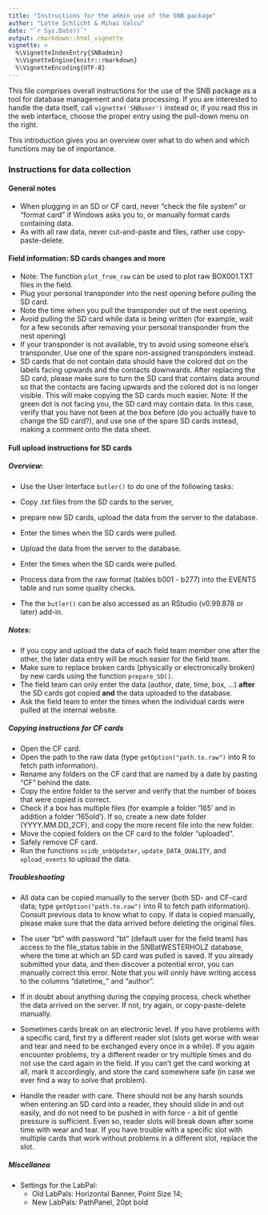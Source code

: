 ```yaml
---
title: "Instructions for the admin use of the SNB package"
author: "Lotte Schlicht & Mihai Valcu"
date: "`r Sys.Date()`"
output: rmarkdown::html_vignette
vignette: >
  %\VignetteIndexEntry{SNBadmin}
  %\VignetteEngine{knitr::rmarkdown}
  %\VignetteEncoding{UTF-8}
---
```


This file comprises overall instructions for the use of the SNB package as a tool for database management and data processing.
If you are interested to handle the data itself, call `vignette('SNBuser')` instead or, if you read this in the web interface,
choose the proper entry using the pull-down menu on the right.

This introduction gives you an overview over what to do when and which functions may be of importance.

### Instructions for data collection

#### General notes
  - When plugging in an SD or CF card, never "check the file system" or "format card" if Windows asks you to, or manually format cards containing data.
  - As with all raw data, never cut-and-paste and files, rather use copy-paste-delete.

#### Field information: SD cards changes and more
  - Note: The function `plot_from_raw` can be used to plot raw BOX001.TXT files in the field.
  - Plug your personal transponder into the nest opening before pulling the SD card.
  - Note the time when you pull the transponder out of the nest opening.
  - Avoid pulling the SD card while data is being written (for example, wait for a few seconds after removing your personal transponder from the nest opening)
  - If your transponder is not available, try to avoid using someone else's transponder. Use one of the spare non-assigned transponders instead.
  - SD cards that do not contain data should have the colored dot on the labels facing upwards and the contacts downwards. After replacing the SD card, please make sure to turn the SD card that contains data around so that the contacts are facing upwards and the colored dot is no longer visible. This will make copying the SD cards much easier.
  Note: If the green dot is not facing you, the SD card may contain data. In this case, verify that you have not been at the box before (do you actually have to change the SD card?), and use one of the spare SD cards instead, making a comment onto the data sheet.

#### Full upload instructions for SD cards

##### Overview:
  - Use the User Interface `butler()` to do one of the following tasks:
  - Copy .txt files from the SD cards to the server,
  - prepare new SD cards, upload the data from the server to the database.
  - Enter the times when the SD cards were pulled.
  - Upload the data from the server to the database.
  - Enter the times when the SD cards were pulled.
  - Process data from the raw format (tables b001 - b277) into the EVENTS table and run some quality checks.

  - The the  `butler()` can be also accessed as an RStudio (v0.99.878 or later) add-in.

##### Notes:
  - If you copy and upload the data of each field team member one after the other, the later data entry will be much easier for the field team.
  - Make sure to replace broken cards (physically or electronically broken) by new cards using the function `prepare_SD()`.
  - The field team can only enter the data (author, date, time, box, ...) __after__ the SD cards got copied __and__ the data uploaded to the database.
  - Ask the field team to enter the times when the individual cards were pulled at the internal website.


##### Copying instructions for CF cards
  - Open the CF card.
  - Open the path to the raw data (type `getOption("path.to.raw")` into R to fetch path information).
  - Rename any folders on the CF card that are named by a date by pasting "CF" behind the date.
  - Copy the entire folder to the server and verify that the number of boxes that were copied is correct.
  - Check if a box has multiple files (for example a folder '165' and in addition a folder '165old'). If so, create a new date folder (YYYY.MM.DD_2CF), and copy the more recent file into the new folder.
  - Move the copied folders on the CF card to the folder "uploaded".
  - Safely remove CF card.
  - Run the functions `scidb_snbUpdater`, `update_DATA_QUALITY`, and `upload_events` to upload the data.

##### Troubleshooting
  - All data can be copied manually to the server (both SD- and CF-card data; type `getOption("path.to.raw")` into R to fetch path information). Consult previous data to know what to copy. If data is copied manually, please make sure that the data arrived before deleting the original files.
  - The user "bt" with password "bt" (default user for the field team) has access to the file_status table in the SNBatWESTERHOLZ database, where the time at which an SD card was pulled is saved. If you already submitted your data, and then discover a potential error, you can manually correct this error. Note that you will onnly have writing access to the columns "datetime_" and "author".

  - If in doubt about anything during the copying process, check whether the data arrived on the server. If not, try again, or copy-paste-delete manually.

  - Sometimes cards break on an electronic level. If you have problems with a specific card, first try a different reader slot (slots get worse with wear and tear and need to be exchanged every once in a while). If you again encounter problems, try a different reader or try multiple times and do not use the card again in the field. If you can't get the card working at all, mark it accordingly, and store the card somewhere safe (in case we ever find a way to solve that problem).

  - Handle the reader with care. There should not be any harsh sounds when entering an SD card into a reader, they should slide in and out easily, and do not need to be pushed in with force - a bit of gentle pressure is sufficient. Even so, reader slots will break down after some time with wear and tear. If you have trouble with a specific slot with multiple cards that work without problems in a different slot, replace the slot.

##### Miscellanea
  - Settings for the LabPal:
       - Old LabPals: Horizontal Banner, Point Size 14;
       - New LabPals: PathPanel, 20pt bold